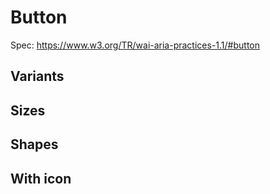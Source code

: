 
# Button

Spec: https://www.w3.org/TR/wai-aria-practices-1.1/#button

<Story id="inputs-button--base" />
<Props />

## Variants
<Story id="inputs-button--variants" />

## Sizes
<Story id="inputs-button--sizes" />

## Shapes
<Story id="inputs-button--shapes" />

## With icon
<Story id="inputs-button--with-icon" />

